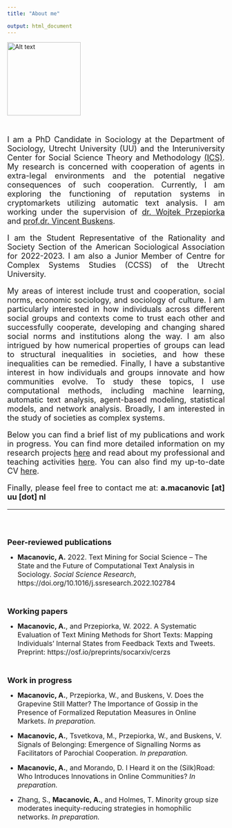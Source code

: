 ```yaml
---
title: "About me"

output: html_document
---
```




![Alt text](./profile_photo_small_2.jpg){width=170px, height=170px}\


</br>

<div style="text-align: justify">
<font size="4"> 
I am a PhD Candidate in Sociology at the Department of Sociology, Utrecht 
University (UU) and the Interuniversity Center for Social Science Theory and 
Methodology [(ICS)](http://ics-graduateschool.nl/). My research is concerned with cooperation of agents in extra-legal 
environments and the potential negative consequences of such cooperation. 
Currently, I am exploring the functioning of reputation systems in cryptomarkets 
utilizing automatic text analysis. I am working under the supervision of [dr. 
Wojtek Przepiorka](https://www.uu.nl/medewerkers/WPrzepiorka) and 
[prof.dr. Vincent Buskens](https://www.uu.nl/medewerkers/vbuskens). 

I am the Student Representative of the Rationality and Society Section of the
American Sociological Association for 2022-2023. I am also a Junior Member of
Centre for Complex Systems Studies (CCSS) of the Utrecht University.

My areas of interest include trust and cooperation, social norms, economic sociology, and
sociology of culture. I am particularly interested in how individuals across 
different social groups and contexts come to trust each other and successfully cooperate, 
developing and changing shared social norms and institutions along the way. I am also intrigued by 
how numerical properties of groups can lead to structural inequalities in societies, 
and how these inequalities can be remedied. Finally, I have a substantive interest 
in how individuals and groups innovate and how communities evolve. 
To study these topics, I use computational methods, including machine learning, 
automatic text analysis, agent-based modeling, statistical models, and network analysis. 
Broadly, I am interested in the study of societies as complex systems.

Below you can find a brief list of my publications and work in progress. 
You can find more detailed information on my research projects [here](https://amacanovic.github.io/research.html)
and read about my professional
and teaching activities [here](https://amacanovic.github.io/activities.html).
You can also find my up-to-date 
CV [here](https://amacanovic.github.io/Macanovic_CV_3_9.pdf). 


Finally, please feel free to contact me at: **a.macanovic [at] uu [dot] nl **

</font>
</div>
-----------------
</br>
</br>
</br>
<font size="4"> **Peer-reviewed publications** </font>

 - <font size="3.5"> **Macanovic, A.** 2022. Text Mining for Social Science – The State and the
Future of Computational Text Analysis in Sociology. *Social Science
Research*, https://doi.org/10.1016/j.ssresearch.2022.102784 </font>

</br>


<font size="4"> **Working papers** </font>

 - <font size="3.5"> **Macanovic, A.**, and Przepiorka, W. 2022. A Systematic Evaluation of
Text Mining Methods for Short Texts: Mapping Individuals’ Internal
States from Feedback Texts and Tweets. Preprint: https://osf.io/preprints/socarxiv/cerzs </font>

</br>

<font size="4"> **Work in progress** </font>

 - <font size="3.5"> **Macanovic, A.**, Przepiorka, W., and Buskens, V. Does the Grapevine Still
Matter? The Importance of Gossip in the Presence of Formalized
Reputation Measures in Online Markets. *In preparation.* </font>


 - <font size="3.5"> **Macanovic, A.**, Tsvetkova, M., Przepiorka, W., and Buskens, V. Signals of
Belonging: Emergence of Signalling Norms as Facilitators of Parochial
Cooperation. *In preparation.* </font>


 - <font size="3.5"> **Macanovic, A.**, and Morando, D. I Heard it on the (Silk)Road: Who
Introduces Innovations in Online Communities? *In preparation.* </font>


 - <font size="3.5"> Zhang, S., **Macanovic, A.**, and Holmes, T. Minority group size moderates inequity-reducing strategies in homophilic networks. *In preparation.* </font>
